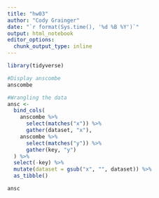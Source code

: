 ```yaml
---
title: "hw03"
author: "Cody Grainger"
date: "`r format(Sys.time(), '%d %B %Y')`"
output: html_notebook
editor_options:
  chunk_output_type: inline
---
```

```r
library(tidyverse)
```
```r
#Display anscombe
anscombe
```

```r
#Wrangling the data
ansc <-
  bind_cols(
    anscombe %>% 
      select(matches("x")) %>% 
      gather(dataset, "x"),
    anscombe %>% 
      select(matches("y")) %>% 
      gather(key, "y")
  ) %>%
  select(-key) %>% 
  mutate(dataset = gsub("x", "", dataset)) %>%  
  as_tibble()

ansc
```


